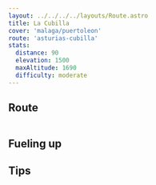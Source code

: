 ```yaml
---
layout: ../../../../layouts/Route.astro
title: La Cubilla
cover: 'malaga/puertoleon'
route: 'asturias-cubilla'
stats:
  distance: 90
  elevation: 1500
  maxAltitude: 1690
  difficulty: moderate
---
```


## Route

<img
  src="/routes/asturias/cubilla.png"
  alt=""
  class="mt-4 mb-8"
  height={10}
/>

## Fueling up

## Tips
